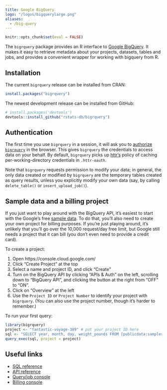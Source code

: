 ```yaml
---
title: Google BigQuery
logo: "/logos/bigquerylarge.png"
aliases:
  - /big-query
---
```



```r
knitr::opts_chunk$set(eval = FALSE)
```


The `bigrquery` package provides an R interface to
[Google BigQuery](https://developers.google.com/bigquery/). It makes it easy
to retrieve metadata about your projects, datasets, tables and jobs, and
provides a convenient wrapper for working with bigquery from R.

## Installation

The current `bigrquery` release can be installed from CRAN: 

```r
install.packages("bigrquery")
```

The newest development release can be installed from GitHub:

```r
# install.packages('devtools')
devtools::install_github("rstats-db/bigrquery")
```

## Authentication

The first time you use `bigrquery` in a session, it will ask you to
[authorize `bigrquery`](https://developers.google.com/bigquery/authorization) in
the browser. This gives `bigrquery` the credentials to access data on your
behalf. By default, `bigrquery` picks up [httr's](http://github.com/hadley/httr)
policy of caching per-working-directory credentials in `.httr-oauth`.

Note that `bigrquery` requests permission to modify your data; in general, the
only data created or modified by `bigrquery` are the temporary tables created
as query results, unless you explicitly modify your own data (say, by calling
`delete_table()` or `insert_upload_job()`).

## Sample data and a billing project

If you just want to play around with the BigQuery API, it's easiest to start
with the Google's free
[sample data](https://developers.google.com/bigquery/docs/sample-tables). To
do that, you'll also need to create your own project for billing purposes. If
you're just playing around, it's unlikely that you'll go over the 10,000
request/day free limit, but Google still needs a project that it can bill (you
don't even need to provide a credit card).

To create a project:

1. Open https://console.cloud.google.com/
2. Click "Create Project" at the top
3. Select a name and project ID, and click "Create"
4. Turn on the BigQuery API by clicking "APIs & Auth" on the left, scrolling
down to "BigQuery API", and clicking the button at the right from "OFF" to
"ON".
5. Click on "Overview" at the left
6. Use the `Project ID` or `Project Number` to identify your project with
`bigrquery`. (You can also use the project number, though it's harder to
remember.)

To run your first query:

```r
library(bigrquery)
project <- "fantastic-voyage-389" # put your project ID here
sql <- "SELECT year, month, day, weight_pounds FROM [publicdata:samples.natality] LIMIT 5"
query_exec(sql, project = project)
```

## Useful links

* [SQL reference](https://developers.google.com/bigquery/query-reference)
* [API reference](https://developers.google.com/bigquery/docs/reference/v2/)
* [Query/job console](https://bigquery.cloud.google.com/)
* [Billing console](https://console.cloud.google.com/)
